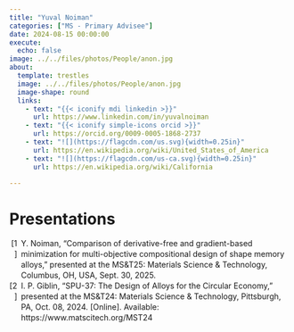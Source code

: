 ```yaml
---
title: "Yuval Noiman"
categories: ["MS - Primary Advisee"]
date: 2024-08-15 00:00:00
execute:
  echo: false
image: ../../files/photos/People/anon.jpg
about:
  template: trestles
  image: ../../files/photos/People/anon.jpg
  image-shape: round
  links:
    - text: "{{< iconify mdi linkedin >}}"
      url: https://www.linkedin.com/in/yuvalnoiman
    - text: "{{< iconify simple-icons orcid >}}"
      url: https://orcid.org/0009-0005-1868-2737
    - text: "![](https://flagcdn.com/us.svg){width=0.25in}"
      url: https://en.wikipedia.org/wiki/United_States_of_America
    - text: "![](https://flagcdn.com/us-ca.svg){width=0.25in}"
      url: https://en.wikipedia.org/wiki/California

---
```



# Presentations

```{=html}
<?xml version="1.0"?>
<div class="csl-bib-body" style="line-height: 1.35; ">
  <div class="csl-entry" style="clear: left; ">
    <div class="csl-left-margin" style="float: left; padding-right: 0.5em; text-align: right; width: 1em;">[1]</div><div class="csl-right-inline" style="margin: 0 .4em 0 1.5em;">Y. Noiman, &#x201C;Comparison of derivative-free and gradient-based minimization for multi-objective compositional design of shape memory alloys,&#x201D; presented at the MS&amp;T25: Materials Science &amp; Technology, Columbus, OH, USA, Sept. 30, 2025.</div>
  </div>
  <div class="csl-entry" style="clear: left; ">
    <div class="csl-left-margin" style="float: left; padding-right: 0.5em; text-align: right; width: 1em;">[2]</div><div class="csl-right-inline" style="margin: 0 .4em 0 1.5em;">I. P. Giblin, &#x201C;SPU-37: The Design of Alloys for the Circular Economy,&#x201D; presented at the MS&amp;T24: Materials Science &amp; Technology, Pittsburgh, PA, Oct. 08, 2024. [Online]. Available: https://www.matscitech.org/MST24</div>
  </div>
</div>
```



